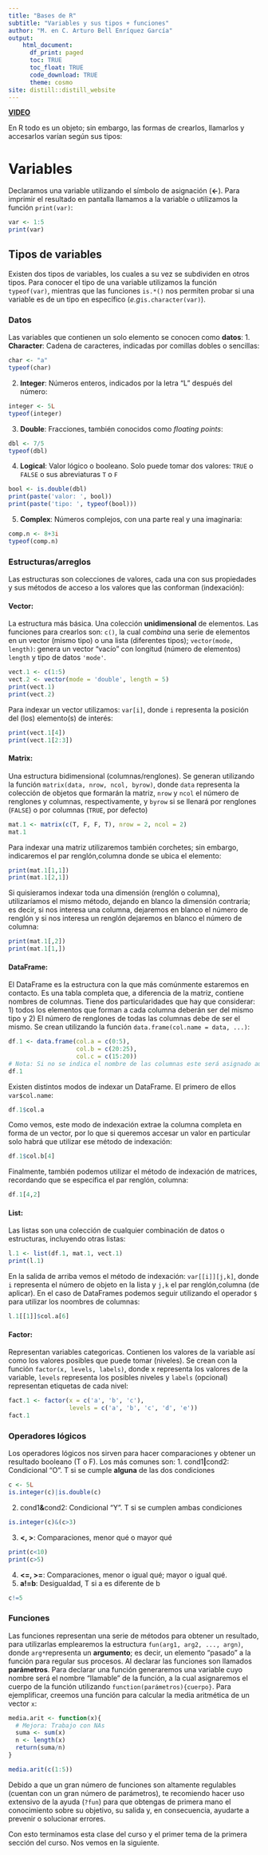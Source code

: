 ```yaml
---
title: "Bases de R"
subtitle: "Variables y sus tipos + funciones"
author: "M. en C. Arturo Bell Enríquez García"
output:
    html_document:
      df_print: paged
      toc: TRUE
      toc_float: TRUE
      code_download: TRUE
      theme: cosmo
site: distill::distill_website
---
```


**[VIDEO](https://youtu.be/f6IIbBLjx3g)**

En R todo es un objeto; sin embargo, las formas de crearlos, llamarlos y accesarlos varían según sus tipos:

# Variables
Declaramos una variable utilizando el símbolo de asignación (**<-**). Para imprimir el resultado en pantalla llamamos a la variable o utilizamos la función `print(var)`:

```r
var <- 1:5
print(var)
```

## Tipos de variables
Existen dos tipos de variables, los cuales a su vez se subdividen en otros tipos. Para conocer el tipo de una variable utilizamos la función `typeof(var)`, mientras que las funciones `is.*()` nos permiten probar si una variable es de un tipo en específico (*e.g*`is.character(var)`).

### Datos
Las variables que contienen un solo elemento se conocen como **datos**:
1. **Character**: Cadena de caracteres, indicadas por comillas dobles o sencillas:

```r
char <- "a"
typeof(char)
```
2. **Integer**: Números enteros, indicados por la letra "L" después del número:
```r
integer <- 5L
typeof(integer)
```
3. **Double**: Fracciones, también conocidos como *floating points*:
```r
dbl <- 7/5
typeof(dbl)
```
4. **Logical**: Valor lógico o booleano. Solo puede tomar dos valores: `TRUE` o `FALSE` o sus abreviaturas `T` o `F`
```r
bool <- is.double(dbl)
print(paste('valor: ', bool))
print(paste('tipo: ', typeof(bool)))
```
5. **Complex**: Números complejos, con una parte real y una imaginaria:
```r
comp.n <- 8+3i
typeof(comp.n)
```

### Estructuras/arreglos
Las estructuras son colecciones de valores, cada una con sus propiedades y sus métodos de acceso a los valores que las conforman (indexación):

#### Vector: 
La estructura más básica. Una colección **unidimensional** de elementos. Las funciones para crearlos son: `c()`, la cual *combina* una serie de elementos en un vector (mismo tipo) o una lista (diferentes tipos); `vector(mode, length)`: genera un vector "vacío" con longitud (número de elementos) `length` y tipo de datos `'mode'`. 
```r
vect.1 <- c(1:5)
vect.2 <- vector(mode = 'double', length = 5)
print(vect.1)
print(vect.2)
```
Para indexar un vector utilizamos: `var[i]`, donde `i` representa la posición del (los) elemento(s) de interés:
```r
print(vect.1[4])
print(vect.1[2:3])
```
  
#### Matrix: 

Una estructura bidimensional (columnas/renglones). Se generan utilizando la función `matrix(data, nrow, ncol, byrow)`, donde `data` representa la colección de objetos que formarán la matriz, `nrow` y `ncol` el número de renglones y columnas, respectivamente, y `byrow` si se llenará por renglones (`FALSE`) o por columnas (`TRUE`, por defecto)
```r
mat.1 <- matrix(c(T, F, F, T), nrow = 2, ncol = 2)
mat.1
```
Para indexar una matriz utilizaremos también corchetes; sin embargo, indicaremos el par renglón,columna donde se ubica el elemento:
```r
print(mat.1[1,1])
print(mat.1[2,1])
```
Si quisieramos indexar toda una dimensión (renglón o columna), utilizaríamos el mismo método, dejando en blanco la dimensión contraria; es decir, si nos interesa una columna, dejaremos en blanco el número de renglón y si nos interesa un renglón dejaremos en blanco el número de columna:
```r
print(mat.1[,2])
print(mat.1[1,])
```
#### DataFrame:
El DataFrame es la estructura con la que más comúnmente estaremos en contacto. Es una tabla completa que, a diferencia de la matriz, contiene nombres de columnas. Tiene dos particularidades que hay que considerar: 1) todos los elementos que forman a cada columna deberán ser del mismo tipo y 2) El número de renglones de todas las columnas debe de ser el mismo. Se crean utilizando la función `data.frame(col.name = data, ...)`:

```r
df.1 <- data.frame(col.a = c(0:5), 
                   col.b = c(20:25), 
                   col.c = c(15:20))
# Nota: Si no se indica el nombre de las columnas este será asignado automáticamente
df.1
```
Existen distintos modos de indexar un DataFrame. El primero de ellos `var$col.name`:
```r
df.1$col.a
```
Como vemos, este modo de indexación extrae la columna completa en forma de un vector, por lo que si queremos accesar un valor en particular solo habrá que utilizar ese método de indexación:
```r
df.1$col.b[4]
```
Finalmente, también podemos utilizar el método de indexación de matrices, recordando que se especifica el par renglón, columna:
```r
df.1[4,2]
```
#### List:
Las listas son una colección de cualquier combinación de datos o estructuras, incluyendo otras listas:
```r
l.1 <- list(df.1, mat.1, vect.1)
print(l.1)
```
En la salida de arriba vemos el método de indexación: `var[[i]][j,k]`, donde `i` representa el número de objeto en la lista y `j,k` el par renglón,columna (de aplicar). En el caso de DataFrames podemos seguir utilizando el operador `$` para utilizar los noombres de columnas:
```r
l.1[[1]]$col.a[6]
```

#### Factor:
Representan variables categoricas. Contienen los valores de la variable así como los valores posibles que puede tomar (niveles). Se crean con la función `factor(x, levels, labels)`, donde x representa los valores de la variable, `levels` representa los posibles niveles y `labels` (opcional) representan etiquetas de cada nivel:
```r
fact.1 <- factor(x = c('a', 'b', 'c'), 
                 levels = c('a', 'b', 'c', 'd', 'e'))
fact.1
```

### Operadores lógicos
Los operadores lógicos nos sirven para hacer comparaciones y obtener un resultado booleano (T o F). Los más comunes son:
1. cond1**|**cond2: Condicional "O". T si se cumple **alguna** de las dos condiciones
```r
c <- 5L
is.integer(c)|is.double(c)
```

2. cond1**&**cond2: Condicional "Y". T si se cumplen ambas condiciones
```r
is.integer(c)&(c>3)
```

3. **<, >**: Comparaciones, menor qué o mayor qué
```r
print(c<10)
print(c>5)
```

4. **<=, >=**: Comparaciones, menor o igual qué; mayor o igual qué.
5. **a!=b**: Desigualdad, T si a es diferente de b
```r
c!=5
```

### Funciones
Las funciones representan una serie de métodos para obtener un resultado, para utilizarlas emplearemos la estructura `fun(arg1, arg2, ..., argn)`, donde `arg*`representa un **argumento**; es decir, un elemento "pasado" a la función para regular sus procesos. Al declarar las funciones son llamados **parámetros**. Para declarar una función generaremos una variable cuyo nombre será el nombre "llamable" de la función, a la cual asignaremos el cuerpo de la función utilizando `function(parámetros){cuerpo}`. Para ejemplificar, creemos una función para calcular la media aritmética de un vector `x`:
```r
media.arit <- function(x){
  # Mejora: Trabajo con NAs
  suma <- sum(x)
  n <- length(x)
  return(suma/n)
}

media.arit(c(1:5))
```

Debido a que un gran número de funciones son altamente regulables (cuentan con un gran número de parámetros), te recomiendo hacer uso extensivo de la ayuda (`?fun`) para que obtengas de primera mano el conocimiento sobre su objetivo, su salida y, en consecuencia, ayudarte a prevenir o solucionar errores.

Con esto terminamos esta clase del curso y el primer tema de la primera sección del curso. Nos vemos en la siguiente.
